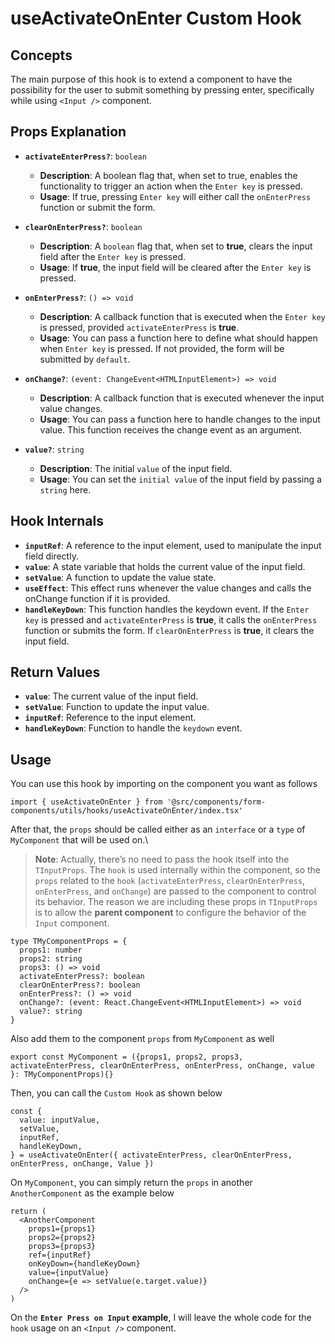 
<Meta title='Components Lumina/Forms/Hooks/useActivateOnEnter/useActivateOnEnter' />

# useActivateOnEnter Custom Hook

## Concepts

The main purpose of this hook is to extend a component to have the possibility for the user to submit something by pressing enter, specifically while using `<Input />` component.

## Props Explanation

- **`activateEnterPress?`**: `boolean`

  - **Description**: A boolean flag that, when set to true, enables the functionality to trigger an action when the `Enter key` is pressed.
  - **Usage**: If true, pressing `Enter key` will either call the `onEnterPress` function or submit the form.

- **`clearOnEnterPress?`**: `boolean`

  - **Description**: A `boolean` flag that, when set to **true**, clears the input field after the `Enter key` is pressed.
  - **Usage**: If **true**, the input field will be cleared after the `Enter key` is pressed.

- **`onEnterPress?`**: `() => void`

  - **Description**: A callback function that is executed when the `Enter key` is pressed, provided `activateEnterPress` is **true**.
  - **Usage**: You can pass a function here to define what should happen when `Enter key` is pressed. If not provided, the form will be submitted by `default`.

- **`onChange?`**: `(event: ChangeEvent<HTMLInputElement>) => void`

  - **Description**: A callback function that is executed whenever the input value changes.
  - **Usage**: You can pass a function here to handle changes to the input value. This function receives the change event as an argument.

- **`value?`**: `string`
  - **Description**: The initial `value` of the input field.
  - **Usage**: You can set the `initial value` of the input field by passing a `string` here.

## Hook Internals

- **`inputRef`**: A reference to the input element, used to manipulate the input field directly.
- **`value`**: A state variable that holds the current value of the input field.
- **`setValue`**: A function to update the value state.
- **`useEffect`**: This effect runs whenever the value changes and calls the onChange function if it is provided.
- **`handleKeyDown`**: This function handles the keydown event. If the `Enter key` is pressed and `activateEnterPress` is **true**, it calls the `onEnterPress` function or submits the form. If `clearOnEnterPress` is **true**, it clears the input field.

## Return Values

- **`value`**: The current value of the input field.
- **`setValue`**: Function to update the input value.
- **`inputRef`**: Reference to the input element.
- **`handleKeyDown`**: Function to handle the `keydown` event.

## Usage

You can use this hook by importing on the component you want as follows

```tsx
import { useActivateOnEnter } from '@src/components/form-components/utils/hooks/useActivateOnEnter/index.tsx'
```

After that, the `props` should be called either as an `interface` or a `type` of `MyComponent` that will be used on.\

> **Note**: Actually, there’s no need to pass the hook itself into the `TInputProps`. The `hook` is used internally within the component, so the `props` related to the `hook` (`activateEnterPress`, `clearOnEnterPress`, `onEnterPress`, and `onChange`) are passed to the component to control its behavior.
> The reason we are including these props in `TInputProps` is to allow the **parent component** to configure the behavior of the `Input` component.

```tsx
type TMyComponentProps = {
  props1: number
  props2: string
  props3: () => void
  activateEnterPress?: boolean
  clearOnEnterPress?: boolean
  onEnterPress?: () => void
  onChange?: (event: React.ChangeEvent<HTMLInputElement>) => void
  value?: string
}
```

Also add them to the component `props` from `MyComponent` as well

```tsx
export const MyComponent = ({props1, props2, props3, activateEnterPress, clearOnEnterPress, onEnterPress, onChange, value }: TMyComponentProps){}
```

Then, you can call the `Custom Hook` as shown below

```tsx
const {
  value: inputValue,
  setValue,
  inputRef,
  handleKeyDown,
} = useActivateOnEnter({ activateEnterPress, clearOnEnterPress, onEnterPress, onChange, Value })
```

On `MyComponent`, you can simply return the `props` in another `AnotherComponent` as the example below

```tsx
return (
  <AnotherComponent
    props1={props1}
    props2={props2}
    props3={props3}
    ref={inputRef}
    onKeyDown={handleKeyDown}
    value={inputValue}
    onChange={e => setValue(e.target.value)}
  />
)
```

On the **`Enter Press on Input` example**, I will leave the whole code for the `hook` usage on an `<Input />` component.
